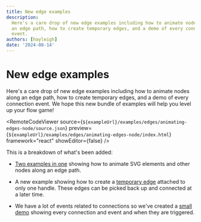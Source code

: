 ```yaml
---
title: New edge examples
description:
  Here's a care drop of new edge examples including how to animate nodes along
  an edge path, how to create temporary edges, and a demo of every connection
  event.
authors: [hayleigh]
date: '2024-08-14'
---
```



# New edge examples

Here's a care drop of new edge examples including how to animate nodes along an
edge path, how to create temporary edges, and a demo of every connection event.
We hope this new bundle of examples will help you level up your flow game!

<RemoteCodeViewer
  source={`${exampleUrl}/examples/edges/animating-edges-node/source.json`}
  preview={`${exampleUrl}/examples/edges/animating-edges-node/index.html`}
  framework="react"
  showEditor={false}
/>

This is a breakdown of what's been added:

- [Two examples in one](/examples/edges/animating-edges) showing how to animate
  SVG elements and other nodes along an edge path.

- A new example showing how to create a [temporary edge](/examples/edges/temporary-edges)
  attached to only one handle. These edges can be picked back up and connected
  at a later time.

- We have a lot of events related to connections so we've created a
  [small demo](/examples/interaction/connection-events) showing every connection
  and event and when they are triggered.
